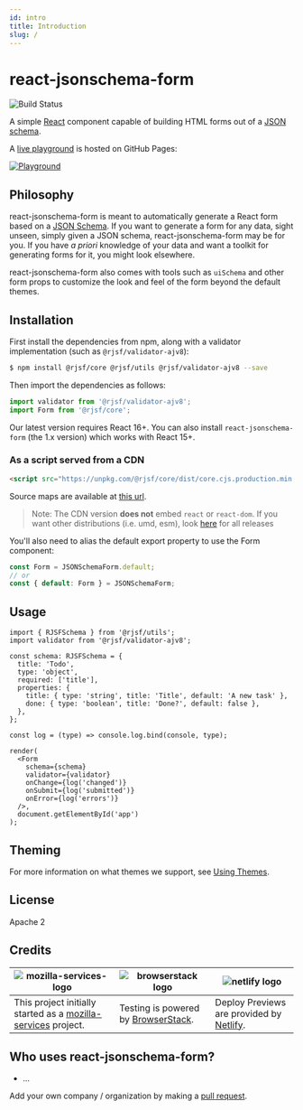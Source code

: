 ```yaml
---
id: intro
title: Introduction
slug: /
---
```


# react-jsonschema-form

![Build Status](https://github.com/rjsf-team/react-jsonschema-form/workflows/CI/badge.svg)

A simple [React](https://reactjs.org/) component capable of building HTML forms out of a [JSON schema](http://json-schema.org/).

A [live playground](https://rjsf-team.github.io/react-jsonschema-form/) is hosted on GitHub Pages:

<a target='_blank' href='https://rjsf-team.github.io/react-jsonschema-form/'>
  <img alt='Playground' src='https://i.imgur.com/M8ZCES5.gif' />
</a>

## Philosophy

react-jsonschema-form is meant to automatically generate a React form based on a [JSON Schema](http://json-schema.org/). If you want to generate a form for any data, sight unseen, simply given a JSON schema, react-jsonschema-form may be for you. If you have _a priori_ knowledge of your data and want a toolkit for generating forms for it, you might look elsewhere.

react-jsonschema-form also comes with tools such as `uiSchema` and other form props to customize the look and feel of the form beyond the default themes.

## Installation

First install the dependencies from npm, along with a validator implementation (such as `@rjsf/validator-ajv8`):

```bash
$ npm install @rjsf/core @rjsf/utils @rjsf/validator-ajv8 --save
```

Then import the dependencies as follows:

```js
import validator from '@rjsf/validator-ajv8';
import Form from '@rjsf/core';
```

Our latest version requires React 16+. You can also install `react-jsonschema-form` (the 1.x version) which works with React 15+.

### As a script served from a CDN

```html
<script src="https://unpkg.com/@rjsf/core/dist/core.cjs.production.min.js"></script>
```

Source maps are available at [this url](https://unpkg.com/@rjsf/core/dist/core.cjs.production.min.js.map).

> Note: The CDN version **does not** embed `react` or `react-dom`. If you want other distributions (i.e. umd, esm), look [here](https://unpkg.com/@rjsf/core/dist/) for all releases

You'll also need to alias the default export property to use the Form component:

```js
const Form = JSONSchemaForm.default;
// or
const { default: Form } = JSONSchemaForm;
```

## Usage

```tsx
import { RJSFSchema } from '@rjsf/utils';
import validator from '@rjsf/validator-ajv8';

const schema: RJSFSchema = {
  title: 'Todo',
  type: 'object',
  required: ['title'],
  properties: {
    title: { type: 'string', title: 'Title', default: 'A new task' },
    done: { type: 'boolean', title: 'Done?', default: false },
  },
};

const log = (type) => console.log.bind(console, type);

render(
  <Form
    schema={schema}
    validator={validator}
    onChange={log('changed')}
    onSubmit={log('submitted')}
    onError={log('errors')}
  />,
  document.getElementById('app')
);
```

## Theming

For more information on what themes we support, see [Using Themes](usage/themes).

<!--

disabled until https://github.com/rjsf-team/react-jsonschema-form/issues/1584 is resolved

## Useful samples

 - Custom field template: <https://jsfiddle.net/hdp1kgn6/1/>
 - Multi-step wizard: <https://jsfiddle.net/sn4bnw9h/1/>
 - Using classNames with uiSchema: <https://jsfiddle.net/gfwp25we/1/>
 - Conditional fields: <https://jsfiddle.net/69z2wepo/88541/>
 - Advanced conditional fields: <https://jsfiddle.net/cowbellerina/zbfh96b1/>
 - Use radio list for enums: <https://jsfiddle.net/f2y3fq7L/2/>
 - Reading file input data: <https://jsfiddle.net/f9vcb6pL/1/>
 - Custom errors messages with transformErrors: <https://jsfiddle.net/revolunet/5r3swnr4/>
 - 2 columns form with CSS and FieldTemplate: <https://jsfiddle.net/n1k0/bw0ffnz4/1/>
 - Validate and submit form from external control: <https://jsfiddle.net/spacebaboon/g5a1re63/>
 - Custom component for Help text with `ui:help`: <https://codesandbox.io/s/14pqx97xl7/>
 - Collapsing / Showing and Hiding individual fields: <https://codesandbox.io/s/examplereactjsonschemaformcollapsefieldtemplate-t41dn>

-->

## License

Apache 2

## Credits

| ![mozilla-services-logo](https://avatars1.githubusercontent.com/u/1066228?s=200&v=4)                 | ![browserstack logo](https://user-images.githubusercontent.com/1689183/51487090-4ea04f80-1d57-11e9-9a91-79b7ef8d2013.png) | ![netlify logo](https://www.netlify.com/img/global/badges/netlify-color-accent.svg) |
| ---------------------------------------------------------------------------------------------------- | ------------------------------------------------------------------------------------------------------------------------- | ----------------------------------------------------------------------------------- |
| This project initially started as a [mozilla-services](https://github.com/mozilla-services) project. | Testing is powered by [BrowserStack](https://www.browserstack.com/).                                                      | Deploy Previews are provided by [Netlify](https://www.netlify.com).                 |

## Who uses react-jsonschema-form?

- ...

Add your own company / organization by making a [pull request](https://github.com/rjsf-team/react-jsonschema-form/pulls).
